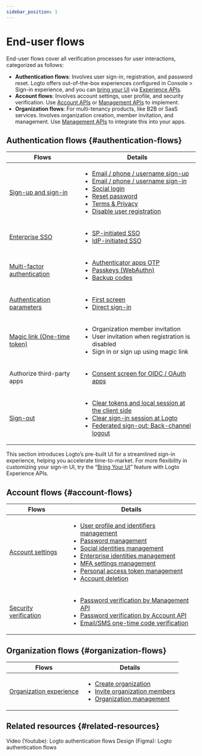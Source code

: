 ```yaml
---
sidebar_position: 1
---
```


# End-user flows

End-user flows cover all verification processes for user interactions, categorized as follows:

- **Authentication flows**: Involves user sign-in, registration, and password reset. Logto offers out-of-the-box experiences configured in <CloudLink to="/sign-in-experience">Console > Sign-in experience</CloudLink>, and you can [bring your UI](/customization/bring-your-ui) via [Experience APIs](https://openapi.logto.io/group/endpoint-experience).
- **Account flows**: Involves account settings, user profile, and security verification. Use [Account APIs](https://openapi.logto.io/group/endpoint-account-center) or [Management APIs](https://openapi.logto.io/operation/operation-getuser) to implement.
- **Organization flows**: For multi-tenancy products, like B2B or SaaS services. Involves organization creation, member invitation, and management. Use [Management APIs](https://openapi.logto.io/operation/operation-listorganizations) to integrate this into your apps.

## Authentication flows \{#authentication-flows}

| Flows                                                                  | Details                                                                                                                                                                                                                                                                                                                                                                                                                                                                                                                               |
| ---------------------------------------------------------------------- | ------------------------------------------------------------------------------------------------------------------------------------------------------------------------------------------------------------------------------------------------------------------------------------------------------------------------------------------------------------------------------------------------------------------------------------------------------------------------------------------------------------------------------------- |
| [Sign-up and sign-in](/end-user-flows/sign-up-and-sign-in)             | <ul><li>[Email / phone / username sign-up](/end-user-flows/sign-up-and-sign-in/sign-up)</li><li>[Email / phone / username sign-in](/end-user-flows/sign-up-and-sign-in/sign-in)</li><li>[Social login](/end-user-flows/sign-up-and-sign-in/social-sign-in)</li><li>[Reset password](/end-user-flows/sign-up-and-sign-in/reset-password)</li><li>[Terms & Privacy](/end-user-flows/sign-up-and-sign-in/terms-and-privacy)</li><li>[Disable user registration](/end-user-flows/sign-up-and-sign-in/disable-user-registration)</li></ul> |
| [Enterprise SSO](/end-user-flows/enterprise-sso)                       | <ul><li>[SP-initiated SSO](/end-user-flows/enterprise-sso/sp-initiated-sso)</li><li>[IdP-initiated SSO](/end-user-flows/enterprise-sso/idp-initiated-sso)</li></ul>                                                                                                                                                                                                                                                                                                                                                                   |
| [Multi-factor authentication](/end-user-flows/mfa)                     | <ul><li>[Authenticator apps OTP](/end-user-flows/mfa/authenticator-app-otp)</li><li>[Passkeys (WebAuthn)](/end-user-flows/mfa/webauthn)</li><li>[Backup codes](/end-user-flows/mfa/backup-codes)</li></ul>                                                                                                                                                                                                                                                                                                                            |
| [Authentication parameters](/end-user-flows/authentication-parameters) | <ul><li>[First screen](/end-user-flows/authentication-parameters/first-screen)</li><li>[Direct sign-in](/end-user-flows/authentication-parameters/direct-sign-in)</li></ul>                                                                                                                                                                                                                                                                                                                                                           |
| [Magic link (One-time token)](/end-user-flows/one-time-token)          | <ul><li>Organization member invitation</li><li>User invitation when registration is disabled</li><li>Sign in or sign up using magic link</li></ul>                                                                                                                                                                                                                                                                                                                                                                                    |
| Authorize third-party apps                                             | <ul><li>[Consent screen for OIDC / OAuth apps](/end-user-flows/consent-screen)</li></ul>                                                                                                                                                                                                                                                                                                                                                                                                                                              |
| [Sign-out](/end-user-flows/sign-out)                                   | <ul><li>[Clear tokens and local session at the client side](/end-user-flows/sign-out/#clear-tokens-and-local-session-at-the-client-side)</li><li>[Clear sign-in session at Logto](/end-user-flows/sign-out/#clear-sign-in-session-at-logto)</li><li>[Federated sign-out: Back-channel logout](/end-user-flows/sign-out/#federated-sign-out-back-channel-logout)</li></ul>                                                                                                                                                             |

This section introduces Logto’s pre-built UI for a streamlined sign-in experience, helping you accelerate time-to-market. For more flexibility in customizing your sign-in UI, try the “[Bring Your UI](/customization/bring-your-ui)” feature with Logto Experience APIs.

## Account flows \{#account-flows}

| Flows                                                          | Details                                                                                                                                                                                                                                                                                                                                                                                                                                                                                                                                                                                                                                                                                                                                                                                                                                              |
| -------------------------------------------------------------- | ---------------------------------------------------------------------------------------------------------------------------------------------------------------------------------------------------------------------------------------------------------------------------------------------------------------------------------------------------------------------------------------------------------------------------------------------------------------------------------------------------------------------------------------------------------------------------------------------------------------------------------------------------------------------------------------------------------------------------------------------------------------------------------------------------------------------------------------------------- |
| [Account settings](/end-user-flows/account-settings)           | <ul><li>[User profile and identifiers management](/end-user-flows/account-settings/by-management-api#user-profile-and-identifiers-management-apis)</li><li>[Password management](/end-user-flows/account-settings/by-management-api#user-password-management)</li><li>[Social identities management](/end-user-flows/account-settings/by-management-api#user-social-identities-management)</li><li>[Enterprise identities management](/end-user-flows/account-settings/by-management-api#user-enterprise-identities-management)</li><li>[MFA settings management](/end-user-flows/account-settings/by-management-api#user-mfa-settings-management)</li><li>[Personal access token management](/user-management/personal-access-token)</li><li>[Account deletion](/end-user-flows/account-settings/by-management-api#user-account-deletion)</li></ul> |
| [Security verification](/end-user-flows/security-verification) | <ul><li>[Password verification by Management API](/end-user-flows/security-verification/by-management-api#password-verification)</li><li>[Password verification by Account API](/end-user-flows/security-verification/by-account-api#password-verification)</li><li>[Email/SMS one-time code verification](/end-user-flows/security-verification/by-account-api#emailsms-one-time-code-verification)</li></ul>                                                                                                                                                                                                                                                                                                                                                                                                                                       |

## Organization flows \{#organization-flows}

| Flows                                                              | Details                                                                                                                                                                                                                                                                                                            |
| ------------------------------------------------------------------ | ------------------------------------------------------------------------------------------------------------------------------------------------------------------------------------------------------------------------------------------------------------------------------------------------------------------ |
| [Organization experience](/end-user-flows/organization-experience) | <ul><li>[Create organization](/end-user-flows/organization-experience/create-organization)</li><li>[Invite organization members](/end-user-flows/organization-experience/invite-organization-members)</li><li>[Organization management](/end-user-flows/organization-experience/organization-management)</li></ul> |

## Related resources \{#related-resources}

<Url href="https://www.youtube.com/playlist?list=PLy2Il6wrD_fwhMhj-7lS5s94PVE2DAJYg">
  Video (Youtube): Logto authentication flows
</Url>
<Url href="https://www.figma.com/community/file/1260495684847942413/logto-sign-in-experience">
  Design (Figma): Logto authentication flows
</Url>
